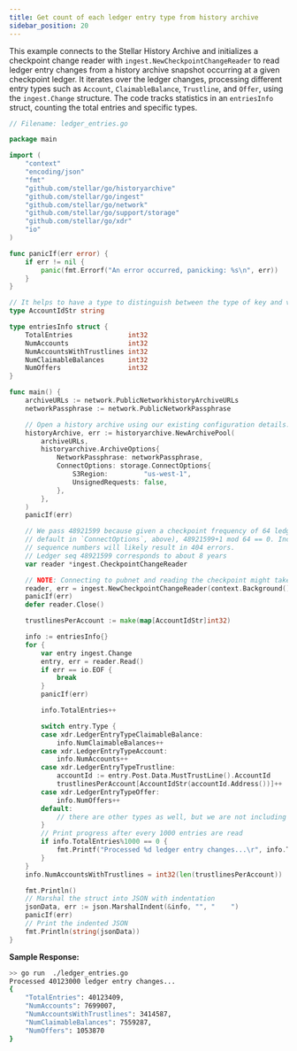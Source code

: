 ```yaml
---
title: Get count of each ledger entry type from history archive
sidebar_position: 20
---
```


This example connects to the Stellar History Archive and initializes a checkpoint change reader with `ingest.NewCheckpointChangeReader` to read ledger entry changes from a history archive snapshot occurring at a given checkpoint ledger. It iterates over the ledger changes, processing different entry types such as `Account`, `ClaimableBalance`, `Trustline`, and `Offer`, using the `ingest.Change` structure. The code tracks statistics in an `entriesInfo` struct, counting the total entries and specific types.

<CodeExample>

```go
// Filename: ledger_entries.go

package main

import (
	"context"
	"encoding/json"
	"fmt"
	"github.com/stellar/go/historyarchive"
	"github.com/stellar/go/ingest"
	"github.com/stellar/go/network"
	"github.com/stellar/go/support/storage"
	"github.com/stellar/go/xdr"
	"io"
)

func panicIf(err error) {
	if err != nil {
		panic(fmt.Errorf("An error occurred, panicking: %s\n", err))
	}
}

// It helps to have a type to distinguish between the type of key and value, when defining a map
type AccountIdStr string

type entriesInfo struct {
	TotalEntries              int32
	NumAccounts               int32
	NumAccountsWithTrustlines int32
	NumClaimableBalances      int32
	NumOffers                 int32
}

func main() {
	archiveURLs := network.PublicNetworkhistoryArchiveURLs
	networkPassphrase := network.PublicNetworkPassphrase

	// Open a history archive using our existing configuration details.
	historyArchive, err := historyarchive.NewArchivePool(
		archiveURLs,
		historyarchive.ArchiveOptions{
			NetworkPassphrase: networkPassphrase,
			ConnectOptions: storage.ConnectOptions{
				S3Region:         "us-west-1",
				UnsignedRequests: false,
			},
		},
	)
	panicIf(err)

	// We pass 48921599 because given a checkpoint frequency of 64 ledgers (the
	// default in `ConnectOptions`, above), 48921599+1 mod 64 == 0. Incompatible
	// sequence numbers will likely result in 404 errors.
	// Ledger seq 48921599 corresponds to about 8 years
	var reader *ingest.CheckpointChangeReader

	// NOTE: Connecting to pubnet and reading the checkpoint might take a while.
	reader, err = ingest.NewCheckpointChangeReader(context.Background(), historyArchive, 48921599)
	panicIf(err)
	defer reader.Close()

	trustlinesPerAccount := make(map[AccountIdStr]int32)

	info := entriesInfo{}
	for {
		var entry ingest.Change
		entry, err = reader.Read()
		if err == io.EOF {
			break
		}
		panicIf(err)

		info.TotalEntries++

		switch entry.Type {
		case xdr.LedgerEntryTypeClaimableBalance:
			info.NumClaimableBalances++
		case xdr.LedgerEntryTypeAccount:
			info.NumAccounts++
		case xdr.LedgerEntryTypeTrustline:
			accountId := entry.Post.Data.MustTrustLine().AccountId
			trustlinesPerAccount[AccountIdStr(accountId.Address())]++
		case xdr.LedgerEntryTypeOffer:
			info.NumOffers++
		default:
			// there are other types as well, but we are not including them in this example
		}
		// Print progress after every 1000 entries are read
		if info.TotalEntries%1000 == 0 {
			fmt.Printf("Processed %d ledger entry changes...\r", info.TotalEntries)
		}
	}
	info.NumAccountsWithTrustlines = int32(len(trustlinesPerAccount))

	fmt.Println()
	// Marshal the struct into JSON with indentation
	jsonData, err := json.MarshalIndent(&info, "", "    ")
	panicIf(err)
	// Print the indented JSON
	fmt.Println(string(jsonData))
}
```

</CodeExample>

**Sample Response:**

```bash
>> go run  ./ledger_entries.go
Processed 40123000 ledger entry changes...
{
    "TotalEntries": 40123409,
    "NumAccounts": 7699007,
    "NumAccountsWithTrustlines": 3414587,
    "NumClaimableBalances": 7559287,
    "NumOffers": 1053870
}

```
